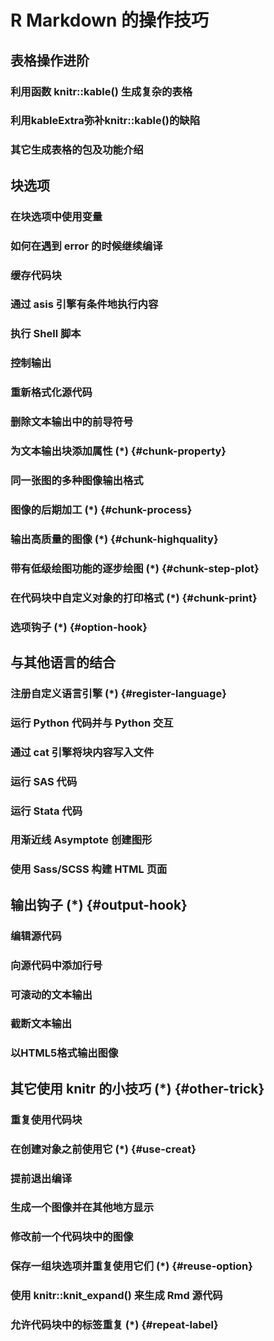 # R Markdown 的操作技巧 {#rmarkdown-operation}

## 表格操作进阶 {#table-advanced}

### 利用函数 knitr::kable() 生成复杂的表格 {#table-complex}

### 利用kableExtra弥补knitr::kable()的缺陷 {#kable-extra}

### 其它生成表格的包及功能介绍 {#else-table}

## 块选项 {#chunk-options}

### 在块选项中使用变量 {#chunk-variable}

### 如何在遇到 error 的时候继续编译 {#chunk-error}

### 缓存代码块 {#chunk-cache}

### 通过 asis 引擎有条件地执行内容 {#chunk-asis}

### 执行 Shell 脚本 {#chunk-shell}

### 控制输出 {#chunk-output}

### 重新格式化源代码 {#chunk-reformat}

### 删除文本输出中的前导符号 {#chunk-leading}

### 为文本输出块添加属性 (*) {#chunk-property}

### 同一张图的多种图像输出格式 {#chunk-multiplot}

### 图像的后期加工 (*) {#chunk-process}

### 输出高质量的图像 (*) {#chunk-highquality}

### 带有低级绘图功能的逐步绘图 (*) {#chunk-step-plot}

### 在代码块中自定义对象的打印格式 (*) {#chunk-print}

### 选项钩子 (*) {#option-hook}

## 与其他语言的结合 {#other-language}

### 注册自定义语言引擎 (*) {#register-language}

### 运行 Python 代码并与 Python 交互 {#python-rmd}

### 通过 cat 引擎将块内容写入文件 {#cat-file}

### 运行 SAS 代码 {#sas-rmd}

### 运行 Stata 代码 {#stata-rmd}

### 用渐近线 Asymptote 创建图形 {#asymptote-plot}

### 使用 Sass/SCSS 构建 HTML 页面 {#sass-scss}

## 输出钩子 (*) {#output-hook}

### 编辑源代码 {#edit-source}

### 向源代码中添加行号 {#source-index}

### 可滚动的文本输出 {#scrollable-output}

### 截断文本输出 {#truncated-output}

### 以HTML5格式输出图像 {#html5-plot}

## 其它使用 knitr 的小技巧 (*) {#other-trick}

### 重复使用代码块 {#reuse-chunk}

### 在创建对象之前使用它 (*) {#use-creat}

### 提前退出编译 {#compile-exit}

### 生成一个图像并在其他地方显示 {#plot-show-else}

### 修改前一个代码块中的图像 {#modify-before}

### 保存一组块选项并重复使用它们 (*) {#reuse-option}

### 使用 knitr::knit_expand() 来生成 Rmd 源代码 {#knit-expand}

### 允许代码块中的标签重复 (*) {#repeat-label}
